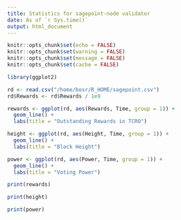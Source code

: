 ```yaml
---
title: Statistics for sagepoint-node validator
date: As of `r Sys.time()` 
output: html_document
---
```


```r
knitr::opts_chunk$set(echo = FALSE)
knitr::opts_chunk$set(warning = FALSE)
knitr::opts_chunk$set(message = FALSE)
knitr::opts_chunk$set(cache = FALSE)

library(ggplot2)

rd <- read.csv("/home/bosr/R_HOME/sagepoint.csv")
rd$Rewards <- rd$Rewards / 1e9

rewards <- ggplot(rd, aes(Rewards, Time, group = 1)) + 
  geom_line() +
  labs(title = "Outstanding Rewards in TCRO")

height <- ggplot(rd, aes(Height, Time, group = 1)) + 
  geom_line() +
  labs(title = "Block Height")

power <- ggplot(rd, aes(Power, Time, group = 1)) + 
  geom_line() +
  labs(title = "Voting Power")
```

```r
print(rewards)

print(height)

print(power)

```

